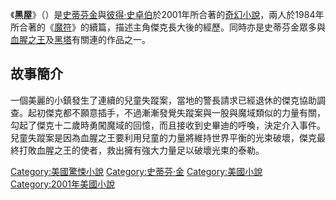 {{NoteTA|G1=Show}}
{{about|[[奇幻小说|奇幻小说]]|[[通信|通信]]用语|黑屋 (通信)}}
{{infobox Book
| name             = 黑屋
| title_orig       ='''''Black House '''''
| image            = Black House book.jpg
| caption          = 第一版封面
| translator       =
| author           = [[史蒂芬金|史蒂芬金]]及[[彼得·史卓伯|彼得·史卓伯]]
| country          = {{flagicon|USA}}[[美國|美國]]
| language         = {{flagicon|USA}}[[英文|英文]]
| series           = 
| genre            = [[奇幻|奇幻]], [[恐怖|恐怖]], [[科幻|科幻]]
| publisher        = {{flagicon|USA}}[[蘭登書屋|蘭登書屋]]
| release_date     = {{flagicon|USA}}2001年9月15月
| media_type       = 平裝
| preceded_by      = [[魔符|魔符]]
| followed_by      = 
}}
《'''黑屋'''》（{{lang-en|'''''Black House '''''}}）是[[史蒂芬金|史蒂芬金]]與[[彼得·史卓伯|彼得·史卓伯]]於2001年所合著的[[奇幻小說|奇幻小說]]，兩人於1984年所合著的《[[魔符|魔符]]》的續篇，描述主角傑克長大後的經歷。同時亦是史蒂芬金眾多與[[血腥之王|血腥之王]]及[[黑塔|黑塔]]有關連的作品之一。

==故事簡介==
一個美麗的小鎮發生了連續的兒童失蹤案，當地的警長請求已經退休的傑克協助調查。起初傑克都不願意插手，不過漸漸發覺失蹤案與一股與魔域類似的力量有關，勾起了傑克十二歲時勇闖魔域的回憶，而且接收到史畢迪的呼喚，決定介入事件。兒童失蹤案是因為血腥之王要利用兒童的力量將維持世界平衡的光束破壞，傑克最終打敗血腥之王的使者，救出擁有強大力量足以破壞光束的泰勒。

[[Category:美國驚悚小說|Category:美國驚悚小說]]

{{史蒂芬·金}}
{{黑塔系列}}

[[Category:史蒂芬·金|Category:史蒂芬·金]]
[[Category:美國小說|Category:美國小說]]
[[Category:2001年美國小說|Category:2001年美國小說]]